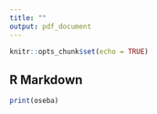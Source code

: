 ```yaml
---
title: ""
output: pdf_document
---
```


```r
knitr::opts_chunk$set(echo = TRUE)
```

## R Markdown

```r
print(oseba)
```
